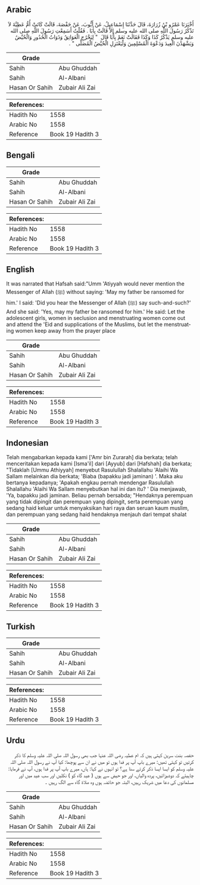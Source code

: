 ## Arabic


<div dir="rtl" lang="ar" style={{fontSize:'larger',backgroundColor:'#f8f9fa',padding:20}}>
أَخْبَرَنَا عَمْرُو بْنُ زُرَارَةَ، قَالَ حَدَّثَنَا إِسْمَاعِيلُ، عَنْ أَيُّوبَ، عَنْ حَفْصَةَ، قَالَتْ كَانَتْ أُمُّ عَطِيَّةَ لاَ تَذْكُرُ رَسُولَ اللَّهِ صلى الله عليه وسلم إِلاَّ قَالَتْ بِأَبَا ‏.‏ فَقُلْتُ أَسَمِعْتِ رَسُولَ اللَّهِ صلى الله عليه وسلم يَذْكُرُ كَذَا وَكَذَا فَقَالَتْ نَعَمْ بِأَبَا قَالَ ‏ "‏ لِيَخْرُجِ الْعَوَاتِقُ وَذَوَاتُ الْخُدُورِ وَالْحُيَّضُ وَيَشْهَدْنَ الْعِيدَ وَدَعْوَةَ الْمُسْلِمِينَ وَلْيَعْتَزِلِ الْحُيَّضُ الْمُصَلَّى ‏"‏ ‏.‏
</div>
<div style={{backgroundColor:'#f8f9fa',padding:20, marginBottom: 10}}><table> <thead> <tr> <th>Grade</th> <th></th> </tr> </thead> <tbody> <tr><td>Sahih</td><td>Abu Ghuddah</td></tr><tr><td>Sahih</td><td>Al-Albani</td></tr><tr><td>Hasan Or Sahih</td><td>Zubair Ali Zai</td></tr></tbody></table><table> <thead> <tr> <th>References:</th> <th></th> </tr> </thead> <tbody><tr><td>Hadith No</td><td>1558</td></tr><tr><td>Arabic No</td><td>1558</td></tr><tr><td>Reference</td><td>Book 19 Hadith 3</td></tr></tbody></table></div>

## Bengali


<div dir="ltr" lang="bn" style={{fontSize:'larger',backgroundColor:'#f8f9fa',padding:20}}>

</div>
<div style={{backgroundColor:'#f8f9fa',padding:20, marginBottom: 10}}><table> <thead> <tr> <th>Grade</th> <th></th> </tr> </thead> <tbody> <tr><td>Sahih</td><td>Abu Ghuddah</td></tr><tr><td>Sahih</td><td>Al-Albani</td></tr><tr><td>Hasan Or Sahih</td><td>Zubair Ali Zai</td></tr></tbody></table><table> <thead> <tr> <th>References:</th> <th></th> </tr> </thead> <tbody><tr><td>Hadith No</td><td>1558</td></tr><tr><td>Arabic No</td><td>1558</td></tr><tr><td>Reference</td><td>Book 19 Hadith 3</td></tr></tbody></table></div>

## English


<div dir="ltr" lang="en" style={{fontSize:'larger',backgroundColor:'#f8f9fa',padding:20}}>
It was narrated that Hafsah said:"Umm 'Atiyyah would never mention the Messenger of Allah (ﷺ) without saying: 'May my father be ransomed for him.' I said: 'Did you hear the Messenger of Allah (ﷺ) say such-and-such?' And she said: 'Yes, may my father be ransomed for him.' He said: Let the adolescent girls, women in seclusion and menstruating women come out and attend the 'Eid and supplications of the Muslims, but let the menstruating women keep away from the prayer place
</div>
<div style={{backgroundColor:'#f8f9fa',padding:20, marginBottom: 10}}><table> <thead> <tr> <th>Grade</th> <th></th> </tr> </thead> <tbody> <tr><td>Sahih</td><td>Abu Ghuddah</td></tr><tr><td>Sahih</td><td>Al-Albani</td></tr><tr><td>Hasan Or Sahih</td><td>Zubair Ali Zai</td></tr></tbody></table><table> <thead> <tr> <th>References:</th> <th></th> </tr> </thead> <tbody><tr><td>Hadith No</td><td>1558</td></tr><tr><td>Arabic No</td><td>1558</td></tr><tr><td>Reference</td><td>Book 19 Hadith 3</td></tr></tbody></table></div>

## Indonesian


<div dir="ltr" lang="id" style={{fontSize:'larger',backgroundColor:'#f8f9fa',padding:20}}>
Telah mengabarkan kepada kami ['Amr bin Zurarah] dia berkata; telah menceritakan kepada kami [Isma'il] dari [Ayyub] dari [Hafshah] dia berkata; "Tidaklah [Ummu Athiyyah] menyebut Rasulullah Shalallahu 'Alaihi Wa Sallam melainkan dia berkata; 'Biaba (bapakku jadi jaminan) '. Maka aku bertanya kepadanya; 'Apakah engkau pernah mendengar Rasulullah Shalallahu 'Alaihi Wa Sallam menyebutkan hal ini dan itu? ' Dia menjawab, 'Ya, bapakku jadi jaminan. Beliau pernah bersabda; "Hendaknya perempuan yang tidak dipingit dan perempuan yang dipingit, serta perempuan yang sedang haid keluar untuk menyaksikan hari raya dan seruan kaum muslim, dan perempuan yang sedang haid hendaknya menjauh dari tempat shalat
</div>
<div style={{backgroundColor:'#f8f9fa',padding:20, marginBottom: 10}}><table> <thead> <tr> <th>Grade</th> <th></th> </tr> </thead> <tbody> <tr><td>Sahih</td><td>Abu Ghuddah</td></tr><tr><td>Sahih</td><td>Al-Albani</td></tr><tr><td>Hasan Or Sahih</td><td>Zubair Ali Zai</td></tr></tbody></table><table> <thead> <tr> <th>References:</th> <th></th> </tr> </thead> <tbody><tr><td>Hadith No</td><td>1558</td></tr><tr><td>Arabic No</td><td>1558</td></tr><tr><td>Reference</td><td>Book 19 Hadith 3</td></tr></tbody></table></div>

## Turkish


<div dir="ltr" lang="tr" style={{fontSize:'larger',backgroundColor:'#f8f9fa',padding:20}}>

</div>
<div style={{backgroundColor:'#f8f9fa',padding:20, marginBottom: 10}}><table> <thead> <tr> <th>Grade</th> <th></th> </tr> </thead> <tbody> <tr><td>Sahih</td><td>Abu Ghuddah</td></tr><tr><td>Sahih</td><td>Al-Albani</td></tr><tr><td>Hasan Or Sahih</td><td>Zubair Ali Zai</td></tr></tbody></table><table> <thead> <tr> <th>References:</th> <th></th> </tr> </thead> <tbody><tr><td>Hadith No</td><td>1558</td></tr><tr><td>Arabic No</td><td>1558</td></tr><tr><td>Reference</td><td>Book 19 Hadith 3</td></tr></tbody></table></div>

## Urdu


<div dir="rtl" lang="ur" style={{fontSize:'larger',backgroundColor:'#f8f9fa',padding:20}}>
حفصہ بنت سرین کہتی ہیں کہ ام عطیہ رضی اللہ عنہا جب بھی رسول اللہ صلی اللہ علیہ وسلم کا ذکر کرتیں تو کہتی تھیں: میرے باپ آپ پر فدا ہوں تو میں نے ان سے پوچھا: کیا آپ نے رسول اللہ صلی اللہ علیہ وسلم کو ایسا ایسا ذکر کرتے سنا ہے؟ تو انہوں نے کہا: ہاں، میرے باپ آپ پر فدا ہوں، آپ نے فرمایا: چاہیئے کہ دوشیزائیں، پردہ والیاں، اور جو حیض سے ہوں ( عید گاہ کو ) نکلیں اور سب عید میں اور مسلمانوں کی دعا میں شریک رہیں، البتہ جو حائضہ ہوں وہ صلاۃ گاہ سے الگ رہیں ۔
</div>
<div style={{backgroundColor:'#f8f9fa',padding:20, marginBottom: 10}}><table> <thead> <tr> <th>Grade</th> <th></th> </tr> </thead> <tbody> <tr><td>Sahih</td><td>Abu Ghuddah</td></tr><tr><td>Sahih</td><td>Al-Albani</td></tr><tr><td>Hasan Or Sahih</td><td>Zubair Ali Zai</td></tr></tbody></table><table> <thead> <tr> <th>References:</th> <th></th> </tr> </thead> <tbody><tr><td>Hadith No</td><td>1558</td></tr><tr><td>Arabic No</td><td>1558</td></tr><tr><td>Reference</td><td>Book 19 Hadith 3</td></tr></tbody></table></div>